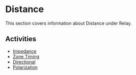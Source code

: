# Distance

This section covers information about Distance under Relay.

## Activities

- [Impedance](/docs/relay/distance/impedance)
- [Zone Timing](/docs/relay/distance/zone-timing)
- [Directional](/docs/relay/distance/directional)
- [Polarization](/docs/relay/distance/polarization)
